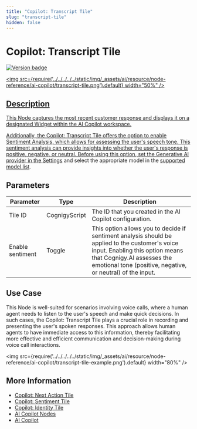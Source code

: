 ```yaml
---
title: "Copilot: Transcript Tile"
slug: "transcript-tile"
hidden: false
---
```


# Copilot: Transcript Tile

<a href="../../../../release-notes/4.60.mdx" /><img src="https://img.shields.io/badge/Added in-v4.60-blue.svg" alt="Version badge" />

<img src={require('../../../../../static/img/_assets/ai/resource/node-reference/ai-copilot/transcript-tile.png').default} width="50%" />

## Description

This Node captures the most recent customer response and displays it on a designated Widget within the AI Copilot workspace.

Additionally, the Copilot: Transcript Tile offers the option to enable Sentiment Analysis,
which allows for assessing the user's speech tone.
This sentiment analysis can provide insights into whether the user's response is positive, negative, or neutral.
Before using this option,
set the Generative AI provider in the [Settings](../../../empower/generative-ai.mdx#set-up-generative-ai)
and select the appropriate model in the [supported model list](../../../empower/llms/model-support-by-feature.mdx).

## Parameters

| Parameter        | Type          | Description                                                                                                                                                                                                                   |
|------------------|---------------|-------------------------------------------------------------------------------------------------------------------------------------------------------------------------------------------------------------------------------|
| Tile ID          | CognigyScript | The ID that you created in the AI Copilot configuration.                                                                                                                                                                      |
| Enable sentiment | Toggle        | This option allows you to decide if sentiment analysis should be applied to the customer's voice input. Enabling this option means that Cognigy.AI assesses the emotional tone (positive, negative, or neutral) of the input. |

## Use Case

This Node is well-suited for scenarios involving voice calls,
where a human agent needs to listen to the user's speech and make quick decisions.
In such cases, the Copilot: Transcript Tile plays a crucial role in recording and presenting the user's spoken responses.
This approach allows human agents to have immediate access to this information,
thereby facilitating more effective and efficient communication and decision-making during voice call interactions.

<img src={require('../../../../../static/img/_assets/ai/resource/node-reference/ai-copilot/transcript-tile-example.png').default} width="80%" />

## More Information

- [Copilot: Next Action Tile](next-action-tile.mdx)
- [Copilot: Sentiment Tile](sentiment-tile.mdx)
- [Copilot: Identity Tile](identity-tile.mdx)
- [AI Copilot Nodes](overview.mdx)
- [AI Copilot](../../../../ai-copilot/overview.mdx)